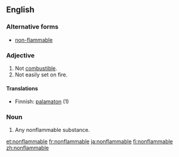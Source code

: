 ==English==

===Alternative forms===
*[[non-flammable]]

===Adjective===
{{en-adj}}

# Not [[combustible]].
# Not easily set on fire.

====Translations====
*Finnish: [[palamaton]] (1)

===Noun===
{{en-noun}}

# Any nonflammable substance.

[[et:nonflammable]]
[[fr:nonflammable]]
[[ja:nonflammable]]
[[fi:nonflammable]]
[[zh:nonflammable]]